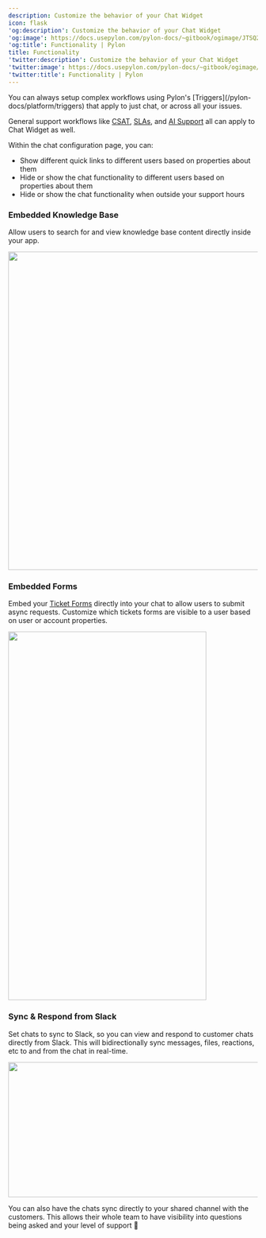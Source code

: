 ---
description: Customize the behavior of your Chat Widget
icon: flask
'og:description': Customize the behavior of your Chat Widget
'og:image': https://docs.usepylon.com/pylon-docs/~gitbook/ogimage/JTSQ2c5yoUT07qDVtzNd
'og:title': Functionality | Pylon
title: Functionality
'twitter:description': Customize the behavior of your Chat Widget
'twitter:image': https://docs.usepylon.com/pylon-docs/~gitbook/ogimage/JTSQ2c5yoUT07qDVtzNd
'twitter:title': Functionality | Pylon
---
<Info>
You can always setup complex workflows using Pylon's [Triggers](/pylon-docs/platform/triggers) that apply to just chat, or across all your issues.

General support workflows like [CSAT](/pylon-docs/support-workflows/csat), [SLAs](/pylon-docs/support-workflows/slas), and [AI Support](/pylon-docs/ai-agents/overview) all can apply to Chat Widget as well.
</Info>

Within the chat configuration page, you can:

* Show different quick links to different users based on properties about them
* Hide or show the chat functionality to different users based on properties about them
* Hide or show the chat functionality when outside your support hours

### Embedded Knowledge Base

Allow users to search for and view knowledge base content directly inside your app.

<Frame>
<img alt="" class="block" data-testid="zoom-image" fetchpriority="high" height="641" sizes="(max-width: 640px) 400px, 768px" src="/gif/functionality.gif" width="800"/>
</Frame>

### Embedded Forms

Embed your [Ticket Forms](/pylon-docs/support-workflows/ticket-forms) directly into your chat to allow users to submit async requests. Customize which tickets forms are visible to a user based on user or account properties.

<Frame>
<img alt="" class="block" data-testid="zoom-image" fetchpriority="low" height="742" loading="lazy" sizes="(max-width: 640px) 400px, 768px" src="/images/80002222.png" width="400"/>
</Frame>

### Sync & Respond from Slack

Set chats to sync to Slack, so you can view and respond to customer chats directly from Slack. This will bidirectionally sync messages, files, reactions, etc to and from the chat in real-time.

<Frame>
<img alt="" class="block" data-testid="zoom-image" fetchpriority="low" height="272" loading="lazy" sizes="(max-width: 640px) 400px, 768px" src="/images/848c41b8.png" width="1124"/>
</Frame>

You can also have the chats sync directly to your shared channel with the customers. This allows their whole team to have visibility into questions being asked and your level of support 🙂
